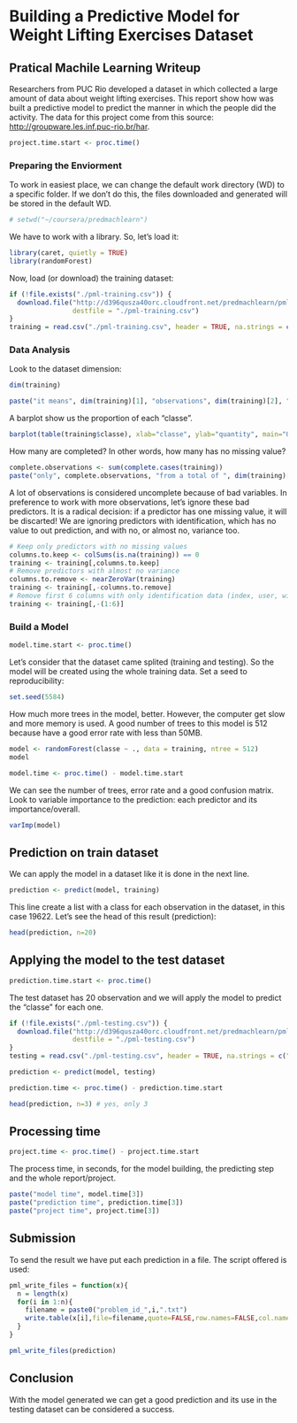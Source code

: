 # Building a Predictive Model for Weight Lifting Exercises Dataset
## Pratical Machile Learning Writeup

Researchers from PUC Rio developed a dataset in which collected a large amount of data about weight lifting exercises.
This report show how was built a predictive model to predict the manner in which the people did the activity.
The data for this project come from this source: <http://groupware.les.inf.puc-rio.br/har>.

```r
project.time.start <- proc.time()
```

### Preparing the Enviorment

To work in easiest place, we can change the default work directory (WD) to a specific folder. If we don't do this, the files downloaded and generated will be stored in the default WD.
```r
# setwd("~/coursera/predmachlearn")
```

We have to work with a library. So, let's load it:

```r
library(caret, quietly = TRUE)
library(randomForest)
```

Now, load (or download) the training dataset:

```r
if (!file.exists("./pml-training.csv")) {
  download.file("http://d396qusza40orc.cloudfront.net/predmachlearn/pml-training.csv", 
                destfile = "./pml-training.csv")
}
training = read.csv("./pml-training.csv", header = TRUE, na.strings = c("NA", ""), stringsAsFactors = T)
```

### Data Analysis

Look to the dataset dimension:

```r
dim(training)
```

```r
paste("it means", dim(training)[1], "observations", dim(training)[2], "predictors")
```

A barplot show us the proportion of each "classe".

```r
barplot(table(training$classe), xlab="classe", ylab="quantity", main="Quantity by classes - training dataset")
```

How many are completed? In other words, how many has no missing value?

```r
complete.observations <- sum(complete.cases(training))
paste("only", complete.observations, "from a total of ", dim(training)[1])
```

A lot of observations is considered uncomplete because of bad variables.
In preference to work with more observations, let's ignore these bad predictors.
It is a radical decision: if a predictor has one missing value, it will be discarted!
We are ignoring predictors with identification, which has no value to out prediction, and with no, or almost no, variance too.

```r
# Keep only predictors with no missing values
columns.to.keep <- colSums(is.na(training)) == 0
training <- training[,columns.to.keep]
# Remove predictors with almost no variance
columns.to.remove <- nearZeroVar(training)
training <- training[,-columns.to.remove]
# Remove first 6 columns with only identification data (index, user, window etc)
training <- training[,-(1:6)]
```

### Build a Model

```r
model.time.start <- proc.time()
```

Let's consider that the dataset came splited (training and testing). So the model will be created using the whole training data.
Set a seed to reproducibility:

```r
set.seed(5584)
```

How much more trees in the model, better. However, the computer get slow and more
memory is used. A good number of trees to this model is 512 because have a good error rate
with less than 50MB.

```r
model <- randomForest(classe ~ ., data = training, ntree = 512)
model
```

```r
model.time <- proc.time() - model.time.start
```

We can see the number of trees, error rate and a good confusion matrix.
Look to variable importance to the prediction: each predictor and its importance/overall.

```r
varImp(model)
```

## Prediction on train dataset

We can apply the model in a dataset like it is done in the next line.

```r
prediction <- predict(model, training)
```

This line create a list with a class for each observation in the dataset, in this case 19622.
Let's see the head of this result (prediction):

```r
head(prediction, n=20)
```

## Applying the model to the test dataset

```r
prediction.time.start <- proc.time()
```

The test dataset has 20 observation and we will apply the model to predict the "classe" for each one.

```r
if (!file.exists("./pml-testing.csv")) {
  download.file("http://d396qusza40orc.cloudfront.net/predmachlearn/pml-testing.csv", 
                destfile = "./pml-testing.csv")
}
testing = read.csv("./pml-testing.csv", header = TRUE, na.strings = c("NA", ""), stringsAsFactors = T)
```

```r
prediction <- predict(model, testing)
```

```r
prediction.time <- proc.time() - prediction.time.start
```

```r
head(prediction, n=3) # yes, only 3
```

## Processing time

```r
project.time <- proc.time() - project.time.start
```

The process time, in seconds, for the model building, the predicting step and the whole report/project.

```r
paste("model time", model.time[3])
paste("prediction time", prediction.time[3])
paste("project time", project.time[3])
```

## Submission
To send the result we have put each prediction in a file. The script offered is used:

```r
pml_write_files = function(x){
  n = length(x)
  for(i in 1:n){
    filename = paste0("problem_id_",i,".txt")
    write.table(x[i],file=filename,quote=FALSE,row.names=FALSE,col.names=FALSE)
  }
}

pml_write_files(prediction)
```

## Conclusion

With the model generated we can get a good prediction and its use in the testing dataset can be considered a success.
